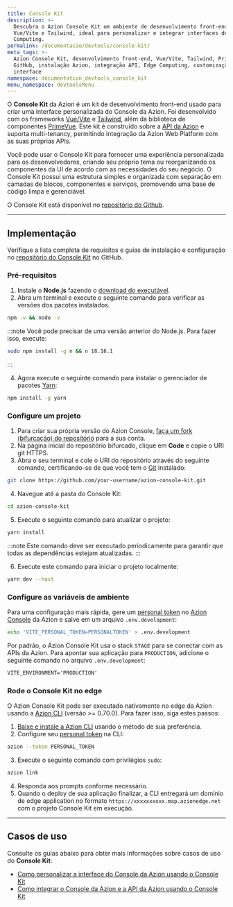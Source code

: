 ```yaml
---
title: Console Kit
description: >-
  Descubra o Azion Console Kit um ambiente de desenvolvimento front-end com
  Vue/Vite e Tailwind, ideal para personalizar e integrar interfaces de Edge
  Computing.
permalink: /documentacao/devtools/console-kit/
meta_tags: >-
  Azion Console Kit, desenvolvimento front-end, Vue/Vite, Tailwind, PrimeVue,
  GitHub, instalação Azion, integração API, Edge Computing, customização
  interface
namespace: documentation_devtools_console_kit
menu_namespace: devtoolsMenu
---
```


O **Console Kit** da Azion é um kit de desenvolvimento front-end usado para criar uma interface personalizada do Console da Azion. Foi desenvolvido com os frameworks [Vue/Vite](https://vuejs.org/) e [Tailwind](https://tailwindcss.com/), além da biblioteca de componentes [PrimeVue](https://primevue.org/). Este kit é construído sobre a [API da Azion](https://api.azion.com/) e suporta multi-tenancy, permitindo integração da Azion Web Platform com as suas próprias APIs.

Você pode usar o Console Kit para fornecer uma experiência personalizada para os desenvolvedores, criando seu próprio tema ou reorganizando os componentes da UI de acordo com as necessidades do seu negócio. O Console Kit possui uma estrutura simples e organizada com separação em camadas de blocos, componentes e serviços, promovendo uma base de código limpa e gerenciável.

O Console Kit está disponível no [repositório do Github](https://github.com/aziontech/azion-console-kit).

---

## Implementação

Verifique a lista completa de requisitos e guias de instalação e configuração no [repositório do Console Kit](https://github.com/aziontech/azion-console-kit?tab=readme-ov-file#requirements) no GitHub.

### Pré-requisitos

1. Instale o **Node.js** fazendo o [download do executável](https://nodejs.org/en).
2. Abra um terminal e execute o seguinte comando para verificar as versões dos pacotes instalados.

```bash
npm -v && node -v
```

:::note
Você pode precisar de uma versão anterior do Node.js. Para fazer isso, execute:

```bash
sudo npm install -g n && n 18.16.1
```
:::

4. Agora execute o seguinte comando para instalar o gerenciador de pacotes [Yarn](https://yarnpkg.com):

```bash
npm install -g yarn
```

### Configure um projeto

1. Para criar sua própria versão do Azion Console, [faça um fork (bifurcação) do repositório](https://github.com/aziontech/azion-console-kit/fork) para a sua conta.
2. Na página inicial do repositório bifurcado, clique em **Code** e copie o URI git HTTPS.
3. Abra o seu terminal e cole o URI do repositório através do seguinte comando, certificando-se de que você tem o [Git](https://git-scm.com/book/en/v2/Getting-Started-Installing-Git) instalado:

```bash
git clone https://github.com/your-username/azion-console-kit.git
```

4. Navegue até a pasta do Console Kit:

```bash
cd azion-console-kit
```

5. Execute o seguinte comando para atualizar o projeto:

```bash
yarn install
```

:::note
Este comando deve ser executado periodicamente para garantir que todas as dependências estejam atualizadas.
:::

6. Execute este comando para iniciar o projeto localmente:

```bash
yarn dev --host
```

### Configure as variáveis de ambiente

Para uma configuração mais rápida, gere um [personal token](/pt-br/documentacao/produtos/guias/personal-tokens/) no [Azion Console](https://console.azion.com) da Azion e salve em um arquivo `.env.development`:

```bash
echo 'VITE_PERSONAL_TOKEN=PERSONALTOKEN' > .env.development
```

Por padrão, o Azion Console Kit usa o stack `STAGE` para se conectar com as APIs da Azion. Para apontar sua aplicação para `PRODUCTION`, adicione o seguinte comando no arquivo `.env.development`:

```txt title=".env.development"
VITE_ENVIRONMENT='PRODUCTION'
```

### Rode o Console Kit no edge

O Azion Console Kit pode ser executado nativamente no edge da Azion usando a [Azion CLI](/pt-br/documentacao/produtos/azion-cli/visao-geral/) (versão >= 0.70.0). Para fazer isso, siga estes passos:

1. [Baixe e instale a Azion CLI](/en/documentation/products/azion-cli/overview/#installing-azion-cli) usando o método de sua preferência.
2. Configure seu [personal token](/pt-br/documentacao/produtos/guias/personal-tokens/) na CLI:

```bash
azion --token PERSONAL_TOKEN
```

3. Execute o seguinte comando com privilégios `sudo`:

```bash
azion link
```

4. Responda aos prompts conforme necessário.
5. Quando o deploy de sua aplicação finalizar, a CLI entregará um domínio de edge application no formato `https://xxxxxxxxxx.map.azionedge.net` com o projeto Console Kit em execução.

---

## Casos de uso

Consulte os guias abaixo para obter mais informações sobre casos de uso do **Console Kit**:

- [Como personalizar a interface do Console da Azion usando o Console Kit](/pt-br/documentacao/produtos/guias/personalizar-interface-console-kit/)
- [Como integrar o Console da Azion e a API da Azion usando o Console Kit](/pt-br/documentacao/produtos/guias/integrar-com-api-console-kit/)

